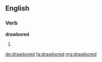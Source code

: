 ==English==

===Verb===
'''drawbored'''

# {{past of|drawbore}}

[[de:drawbored]]
[[fa:drawbored]]
[[mg:drawbored]]
